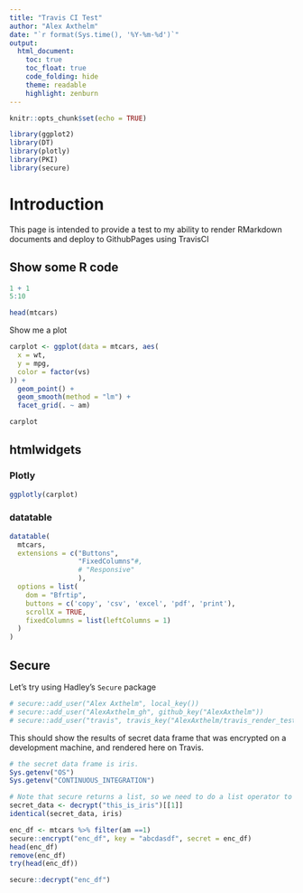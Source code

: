 ```yaml
---
title: "Travis CI Test"
author: "Alex Axthelm"
date: "`r format(Sys.time(), '%Y-%m-%d')`"
output:
  html_document:
    toc: true
    toc_float: true
    code_folding: hide
    theme: readable
    highlight: zenburn
---
```


```r
knitr::opts_chunk$set(echo = TRUE)
```

```r
library(ggplot2)
library(DT)
library(plotly)
library(PKI)
library(secure)
```



# Introduction
This page is intended to provide a test to my ability to render RMarkdown documents and deploy to GithubPages using TravisCI

## Show some R code
```r
1 + 1
5:10
```

```r
head(mtcars)
```

Show me a plot
```r
carplot <- ggplot(data = mtcars, aes(
  x = wt,
  y = mpg,
  color = factor(vs)
)) +
  geom_point() +
  geom_smooth(method = "lm") +
  facet_grid(. ~ am)
```

```r
carplot
```

## htmlwidgets
### Plotly
```r
ggplotly(carplot)
```

### datatable
```r
datatable(
  mtcars,
  extensions = c("Buttons",
                 "FixedColumns"#,
                 # "Responsive"
                 ),
  options = list(
    dom = "Bfrtip",
    buttons = c('copy', 'csv', 'excel', 'pdf', 'print'),
    scrollX = TRUE,
    fixedColumns = list(leftColumns = 1)
  )
)
```

## Secure
Let's try using Hadley's `Secure` package

```r
# secure::add_user("Alex Axthelm", local_key())
# secure::add_user("AlexAxthelm_gh", github_key("AlexAxthelm"))
# secure::add_user("travis", travis_key("AlexAxthelm/travis_render_test"))
```

This should show the results of secret data frame that was encrypted on a development machine, and rendered here on Travis.
```r
# the secret data frame is iris.
Sys.getenv("OS")
Sys.getenv("CONTINUOUS_INTEGRATION")

# Note that secure returns a list, so we need to do a list operator to get the actual data.
secret_data <- decrypt("this_is_iris")[[1]]
identical(secret_data, iris)
```

```r
enc_df <- mtcars %>% filter(am ==1)
secure::encrypt("enc_df", key = "abcdasdf", secret = enc_df)
head(enc_df)
remove(enc_df)
try(head(enc_df))
```

```r
secure::decrypt("enc_df")
```




